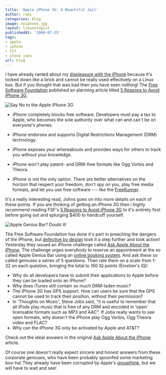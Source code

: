 ```yaml
---
title: 'Apple iPhone 3G: A Beautiful Jail'
author: rami
categories: blog
image: noiphone.jpg
layout: linuxologist
publishedAt: '2008-07-25'
tags:
- apple
- iphone
- fsf
- steve jobs
url: blog
---
```


I have already ranted about my [displeasure with the iPhone](/2008/07/11/sourceforge-on-your-iphone) because it's locked down like a brick and cannot be really used effectively on a Linux box. But if you thought that was bad then you have seen nothing! The [Free Software Foundation](http://www.fsf.org) published an alarming article titled [5 Reasons to Avoid iPhone 3G](http://www.fsf.org/blogs/community/5-reasons-to-avoid-iphone-3g).

 ![Say No to the Apple iPhone 3G](/assets/images/content/blog/noiphone.jpg)
 
  * iPhone completely blocks free software. Developers must pay a tax to Apple, who becomes the sole authority over what can and can't be on everyone's phones.
  * iPhone endorses and supports Digital Restrictions Management (DRM) technology.
  * iPhone exposes your whereabouts and provides ways for others to track you without your knowledge.
  * iPhone won't play patent- and DRM-free formats like Ogg Vorbis and Theora.

  * iPhone is not the only option. There are better alternatives on the horizon that respect your freedom, don't spy on you, play free media formats, and let you use free software --- like the [FreeRunner](http://www.openmoko.com/).

It's a really interesting read, Johns goes on into more details on each of these points. If you are thinking of getting an iPhone 3G then i highly recommend reading FSF's [5 Reasons to Avoid iPhone 3G](http://www.fsf.org/blogs/community/5-reasons-to-avoid-iphone-3g) to it's entirety first before going out and splurging $400 to handcuff yourself.

![Apple Genius Bar? Doubt it!](/assets/images/content/blog/apple_towson_genius_bar.jpg)

The Free Software Foundation has done it's part in preaching the dangers of the iPhone, but [defective by design](http://www.defectivebydesign.org/) took it a step further and took action! Yesterday they issued an iPhone challenge called [Ask Apple About the iPhone](http://www.defectivebydesign.org/apple-challenge). The challenge urges everybody to reserve an appointment at the so called Apple Genius Bar using an [online booking system](http://www.apple.com/retail/geniusbar/). And ask these so called geniuses a series of 5 questions. Then rate them on a scale from 1-32 on each question, bringing the total to 160 IQ points (Einstien's IQ):

* Why do all developers have to submit their applications to Apple before they can be loaded onto an iPhone?
* Why does iTunes still contain so much DRM-laden music?
* The iPhone 3G has GPS support. How can users be sure that the GPS cannot be used to track their position, without their permission?
* In 'Thoughts on Music', Steve Jobs said, "it is useful to remember that all iPods play music that is free of any DRM and encoded in 'open' licensable formats such as MP3 and AAC". If Jobs really wants to see open formats, why doesn't the iPhone play Ogg Vorbis, Ogg Theora video and FLAC?
* Why can the iPhone 3G only be activated by Apple and AT&T?

Check out the ideal answers in the original [Ask Apple About the iPhone](http://www.defectivebydesign.org/apple-challenge) article.

Of course one doesn't really expect sincere and honest answers from these corporate geniuses, who have been probably spoonfed some marketing boo-ha! They already have been corrupted by Apple's [groupthink](http://en.wikipedia.org/wiki/Groupthink), but we will have to wait and see!
